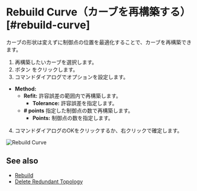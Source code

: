 
# Rebuild Curve（カーブを再構築する）[#rebuild-curve]

<Reference shortcut="" command="Rebuild Curve" button="" />

カーブの形状は変えずに制御点の位置を最適化することで、カーブを再構築できます。

1. 再構築したいカーブを選択します。
2. ボタン <ButtonIcon type="button-rebuild" /> をクリックします。
3. コマンドダイアログでオプションを設定します。
  - **Method:**
    - **Refit:** 許容誤差の範囲内で再構築します。
      - **Tolerance:** 許容誤差を指定します。
    - **# points** 指定した制御点の数で再構築します。
      - **Points:** 制御点の数を指定します。
4. コマンドダイアログのOKをクリックするか、右クリックで確定します。

![Rebuild Curve](/img/rebuild-curve.gif)

## See also
- [Rebuild](./rebuild)
- [Delete Redundant Topology](./delete-redundant-topology)





